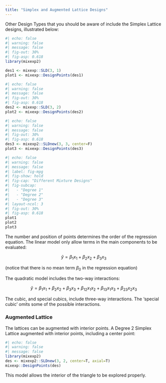 ---
title: "Simplex and Augmented Lattice Designs"
---

Other Design Types that you should be aware of include the Simplex Lattice designs, illustrated below:

```{r, linear}
#| echo: false
#| warning: false
#| message: false
#| fig-out: 30%
#| fig-asp: 0.618
library(mixexp2)

des1 <- mixexp::SLD(3, 1)
plot1 <- mixexp::DesignPoints(des1)
```



```{r, quadratic}
#| echo: false
#| warning: false
#| message: false
#| fig-out: 30%
#| fig-asp: 0.618
des2 <- mixexp::SLD(3, 2)
plot2 <- mixexp::DesignPoints(des2)
```

```{r, cubic}
#| echo: false
#| warning: false
#| message: false
#| fig-out: 30%
#| fig-asp: 0.618
des3 <- mixexp2::SLDnew(3, 3, center=F)
plot3 <- mixexp::DesignPoints(des3)
```


```{r, all}
#| echo: false
#| warning: false
#| message: false
#| label: fig-mpg
#| fig-show: hold
#| fig-cap: "Different Mixture Designs"
#| fig-subcap:
#|   - "Degree 1"
#|   - "Degree 2"
#|   - "Degree 3"
#| layout-ncol: 3
#| fig-out: 30%
#| fig-asp: 0.618 
plot1
plot2
plot3

```


The number and position of points determines the order of the regression equation. The linear model only allow terms in the main components to be evaluated:

$$\hat{y}=\beta_1x_1+\beta_2x_2+\beta_3x_3$$

(notice that there is no mean term $\beta_0$ in the regression equation)

The quadratic model includes the two-way interactions:

$$\hat{y}=\beta_1x_1+\beta_2x_2+\beta_3x_3+\beta_{12}x_1x_2+\beta_{13}x_1x_3+\beta_{23}x_2x_3$$

The cubic, and special cubics, include three-way interactions. The 'special cubic' omits some of the possible interactions.


### Augmented Lattice

The lattices can be augmented with interior points. A Degree 2 Simplex Lattice augmented with interior points, including a center point:

```{r}
#| echo: false
#| warning: false
#| message: false
library(mixexp2)
des <- mixexp2::SLDnew(3, 2, center=T, axial=T)
mixexp::DesignPoints(des)
```


This model allows the interior of the triangle to be explored properly.
